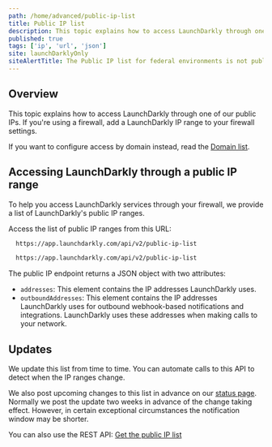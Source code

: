 ```yaml
---
path: /home/advanced/public-ip-list
title: Public IP list
description: This topic explains how to access LaunchDarkly through one of our public IPs. If you're using a firewall, add a LaunchDarkly IP range to your firewall settings.
published: true
tags: ['ip', 'url', 'json']
site: launchDarklyOnly
siteAlertTitle: The Public IP list for federal environments is not published
---
```


## Overview

This topic explains how to access LaunchDarkly through one of our public IPs. If you're using a firewall, add a LaunchDarkly IP range to your firewall settings.

If you want to configure access by domain instead, read the [Domain list](/sdk/concepts/domain-list).

## Accessing LaunchDarkly through a public IP range

To help you access LaunchDarkly services through your firewall, we provide a list of LaunchDarkly's public IP ranges.

Access the list of public IP ranges from this URL:

<CodeSample>
  <CSTab label="Access public IP ranges">

  ```bash
    https://app.launchdarkly.com/api/v2/public-ip-list
  ```
  ```bash site=federal
    https://app.launchdarkly.com/api/v2/public-ip-list
  ```

  </CSTab>
</CodeSample>

The public IP endpoint returns a JSON object with two attributes:

- `addresses`: This element contains the IP addresses LaunchDarkly uses.
- `outboundAddresses`: This element contains the IP addresses LaunchDarkly uses for outbound webhook-based notifications and integrations. LaunchDarkly uses these addresses when making calls to your network.

## Updates

We update this list from time to time. You can automate calls to this API to detect when the IP ranges change.

We also post upcoming changes to this list in advance on our [status page](https://status.launchdarkly.com/). Normally we post the update two weeks in advance of the change taking effect. However, in certain exceptional circumstances the notification window may be shorter.

<LearnMore>

You can also use the REST API: [Get the public IP list](https://apidocs.launchdarkly.com/tag/Other/#operation/getIps)

</LearnMore>